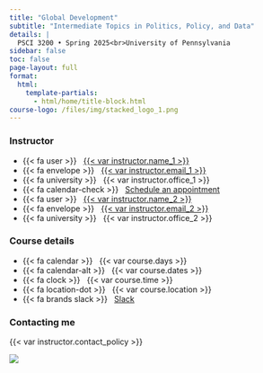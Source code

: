```yaml
---
title: "Global Development"
subtitle: "Intermediate Topics in Politics, Policy, and Data"
details: |
  PSCI 3200 • Spring 2025<br>University of Pennsylvania
sidebar: false
toc: false
page-layout: full
format:
  html:
    template-partials:
      - html/home/title-block.html
course-logo: /files/img/stacked_logo_1.png
---
```


::: {.grid .course-details}
::: {.g-col-12 .g-col-md-4}
### Instructor

-   {{< fa user >}}   [{{< var instructor.name_1 >}}]({{< var instructor.url >}})
-   {{< fa envelope >}}   [{{< var instructor.email_1 >}}](mailto:{{< var instructor.email_1 >}})
-   {{< fa university >}}   {{< var instructor.office_1 >}}
-   {{< fa calendar-check >}}   [Schedule an appointment]({{< var instructor.appointment_url_1 >}})
-   {{< fa user >}}   [{{< var instructor.name_2 >}}]({{< var instructor.url_2 >}})
-   {{< fa envelope >}}   [{{< var instructor.email_2 >}}](mailto:{{< var instructor.email_2 >}})
-   {{< fa university >}}   {{< var instructor.office_2 >}}
:::

::: {.g-col-12 .g-col-md-3}
### Course details

-   {{< fa calendar >}}   {{< var course.days >}}
-   {{< fa calendar-alt >}}   {{< var course.dates >}}
-   {{< fa clock >}}   {{< var course.time >}}
-   {{< fa location-dot >}}   {{< var course.location >}}
-   {{< fa brands slack >}}   [Slack]({{< var course.slack >}})
:::

::: {.g-col-12 .g-col-md-5 .contact-policy}
### Contacting me

{{< var instructor.contact_policy >}}
:::
:::

![](/files/img/map_luwero.jpg)
